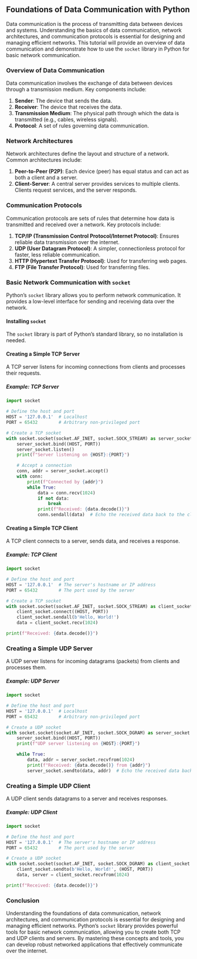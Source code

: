 ## Foundations of Data Communication with Python

Data communication is the process of transmitting data between devices and systems. Understanding the basics of data communication, network architectures, and communication protocols is essential for designing and managing efficient networks. This tutorial will provide an overview of data communication and demonstrate how to use the `socket` library in Python for basic network communication.

### Overview of Data Communication

Data communication involves the exchange of data between devices through a transmission medium. Key components include:

1. **Sender**: The device that sends the data.
2. **Receiver**: The device that receives the data.
3. **Transmission Medium**: The physical path through which the data is transmitted (e.g., cables, wireless signals).
4. **Protocol**: A set of rules governing data communication.

### Network Architectures

Network architectures define the layout and structure of a network. Common architectures include:

1. **Peer-to-Peer (P2P)**: Each device (peer) has equal status and can act as both a client and a server.
2. **Client-Server**: A central server provides services to multiple clients. Clients request services, and the server responds.

### Communication Protocols

Communication protocols are sets of rules that determine how data is transmitted and received over a network. Key protocols include:

1. **TCP/IP (Transmission Control Protocol/Internet Protocol)**: Ensures reliable data transmission over the internet.
2. **UDP (User Datagram Protocol)**: A simpler, connectionless protocol for faster, less reliable communication.
3. **HTTP (Hypertext Transfer Protocol)**: Used for transferring web pages.
4. **FTP (File Transfer Protocol)**: Used for transferring files.

### Basic Network Communication with `socket`

Python's `socket` library allows you to perform network communication. It provides a low-level interface for sending and receiving data over the network.

#### Installing `socket`

The `socket` library is part of Python's standard library, so no installation is needed.

#### Creating a Simple TCP Server

A TCP server listens for incoming connections from clients and processes their requests.

##### Example: TCP Server

```python
import socket

# Define the host and port
HOST = '127.0.0.1'  # Localhost
PORT = 65432        # Arbitrary non-privileged port

# Create a TCP socket
with socket.socket(socket.AF_INET, socket.SOCK_STREAM) as server_socket:
    server_socket.bind((HOST, PORT))
    server_socket.listen()
    print(f"Server listening on {HOST}:{PORT}")

    # Accept a connection
    conn, addr = server_socket.accept()
    with conn:
        print(f"Connected by {addr}")
        while True:
            data = conn.recv(1024)
            if not data:
                break
            print(f"Received: {data.decode()}")
            conn.sendall(data)  # Echo the received data back to the client
```

#### Creating a Simple TCP Client

A TCP client connects to a server, sends data, and receives a response.

##### Example: TCP Client

```python
import socket

# Define the host and port
HOST = '127.0.0.1'  # The server's hostname or IP address
PORT = 65432        # The port used by the server

# Create a TCP socket
with socket.socket(socket.AF_INET, socket.SOCK_STREAM) as client_socket:
    client_socket.connect((HOST, PORT))
    client_socket.sendall(b'Hello, World!')
    data = client_socket.recv(1024)

print(f"Received: {data.decode()}")
```

### Creating a Simple UDP Server

A UDP server listens for incoming datagrams (packets) from clients and processes them.

##### Example: UDP Server

```python
import socket

# Define the host and port
HOST = '127.0.0.1'  # Localhost
PORT = 65432        # Arbitrary non-privileged port

# Create a UDP socket
with socket.socket(socket.AF_INET, socket.SOCK_DGRAM) as server_socket:
    server_socket.bind((HOST, PORT))
    print(f"UDP server listening on {HOST}:{PORT}")

    while True:
        data, addr = server_socket.recvfrom(1024)
        print(f"Received: {data.decode()} from {addr}")
        server_socket.sendto(data, addr)  # Echo the received data back to the client
```

### Creating a Simple UDP Client

A UDP client sends datagrams to a server and receives responses.

##### Example: UDP Client

```python
import socket

# Define the host and port
HOST = '127.0.0.1'  # The server's hostname or IP address
PORT = 65432        # The port used by the server

# Create a UDP socket
with socket.socket(socket.AF_INET, socket.SOCK_DGRAM) as client_socket:
    client_socket.sendto(b'Hello, World!', (HOST, PORT))
    data, server = client_socket.recvfrom(1024)

print(f"Received: {data.decode()}")
```

### Conclusion

Understanding the foundations of data communication, network architectures, and communication protocols is essential for designing and managing efficient networks. Python's `socket` library provides powerful tools for basic network communication, allowing you to create both TCP and UDP clients and servers. By mastering these concepts and tools, you can develop robust networked applications that effectively communicate over the internet.
